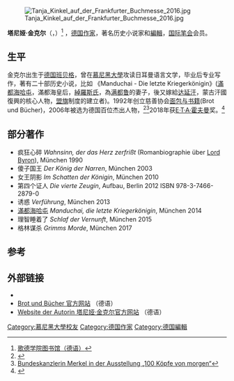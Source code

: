 [[File:Tanja_Kinkel_auf_der_Frankfurter_Buchmesse_2016.jpg|thumb]]

'''塔尼娅·金克尔'''（{{lang|de|Tanja Kinkel}}，{{bd|1969年|9月27日|catIdx=K}}）<ref>[https://www.onleihe.de/goethe-institut/frontend/mediaInfo,0-616-378035626-200-0-0-0-0-0-0-0.html?lK=7a685f434e 歌德学院图书馆（德语）]</ref> ，[[德国|德国]][[作家|作家]]，著名历史小说家和[[編輯|編輯]]，[[国际笔会|国际笔会]]会员。

== 生平 ==
金克尔出生于[[德国|德国]][[班贝格|班贝格]]，曾在[[慕尼黑大學|慕尼黑大學]]攻读日耳曼语言文学，毕业后专业写作，著有二十部历史小说，比如 《Manduchai - Die letzte Kriegerkönigin》([[滿都海哈屯|滿都海哈屯]]，滿都海皇后，[[綽羅斯氏|綽羅斯氏]]，為[[满都鲁|满都鲁]]的妻子，後又嫁給[[达延汗|达延汗]]，蒙古汗國復興的核心人物，[[盟旗|盟旗]]制度的建立者)。1992年创立慈善协会[[面包与书籍|面包与书籍]](Brot und Bücher)，2006年被选为德国百位杰出人物，<ref>{{Cite web |url=https://de.wikipedia.org/wiki/100_K%C3%B6pfe_von_morgen |title=100 Köpfe von morgen |access-date=2021-02-28 |archive-date=2017-12-30 |archive-url=https://web.archive.org/web/20171230150224/https://de.wikipedia.org/wiki/100_K%C3%B6pfe_von_morgen |dead-url=no }}</ref><ref> [https://web.archive.org/web/20160304210124/http://www.land-der-ideen.de/projektarchiv/100-koepfe/100-koepfe-von-morgen Bundeskanzlerin Merkel in der Ausstellung „100 Köpfe von morgen“ ] </ref>2018年获[[E·T·A·霍夫曼|E·T·A·霍夫曼]]奖。<ref>{{Literatur |Titel=Ein Spektrum, das beeindruckt |Sammelwerk=inFranken.de |Online=https://www.infranken.de/regional/artikel_fuer_gemeinden/ein-spektrum-das-beeindruckt;art154303,3611895 |Abruf=2018-08-11}}</ref>

== 部分著作 ==
* 疯狂心碎 ''Wahnsinn, der das Herz zerfrißt'' (Romanbiographie über [[George_Gordon_Byron|Lord Byron]]), München 1990
* 傻子国王 ''Der König der Narren'', München 2003
* 女王阴影 ''Im Schatten der Königin'', München 2010
* 第四个证人 ''Die vierte Zeugin'', Aufbau, Berlin 2012 ISBN 978-3-7466-2879-0
* 诱惑 ''Verführung'', München 2013
* [[滿都海哈屯|滿都海哈屯]] ''Manduchai, die letzte Kriegerkönigin'', München 2014
* 理智睡着了 ''Schlaf der Vernunft'', München 2015
* 格林谋杀 ''Grimms Morde'', München 2017

== 参考 ==
{{Reflist}}

== 外部链接 ==
{{Commonscat}}
* {{DNB-Portal|119495201}}
* [https://brotundbuecher.de/ Brot und Bücher 官方网站] {{Wayback|url=https://brotundbuecher.de/ |date=20210429012747 }}（德语）
* [https://www.tanja-kinkel.de/ Website der Autorin 塔尼娅·金克尔官方网站] {{Wayback|url=https://www.tanja-kinkel.de/ |date=20210305063818 }}（德语）

{{Normdaten|}}
{{DEFAULTSORT:kinker}}
[[Category:慕尼黑大學校友|Category:慕尼黑大學校友]]
[[Category:德国作家|Category:德国作家]]
[[Category:德国編輯|Category:德国編輯]]